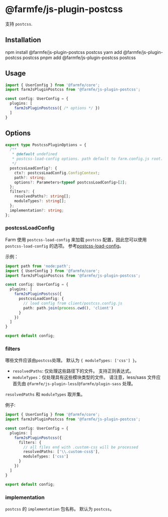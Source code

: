
# @farmfe/js-plugin-postcss
支持 `postcss`.

## Installation

<Tabs>
  <TabItem value="npm" label="npm">
    <CodeBlock>npm install @farmfe/js-plugin-postcss postcss</CodeBlock>
  </TabItem>
  <TabItem value="yarn" label="yarn">
    <CodeBlock>yarn add @farmfe/js-plugin-postcss postcss</CodeBlock>
  </TabItem>
  <TabItem value="pnpm" label="pnpm">
    <CodeBlock>pnpm add @farmfe/js-plugin-postcss postcss</CodeBlock>
  </TabItem>
</Tabs>

## Usage
```ts {2,6}
import { UserConfig } from '@farmfe/core';
import farmJsPluginPostcss from '@farmfe/js-plugin-postcss';

const config: UserConfig = {
  plugins: [
    farmJsPluginPostcss({ /* options */ })
  ]
}
```

## Options
```ts
export type PostcssPluginOptions = {
  /**
   * @default undefined
   * postcss-load-config options. path default to farm.config.js root.
   */
  postcssLoadConfig?: {
    ctx?: postcssLoadConfig.ConfigContext;
    path?: string;
    options?: Parameters<typeof postcssLoadConfig>[2];
  };
  filters?: {
    resolvedPaths?: string[];
    moduleTypes?: string[];
  };
  implementation?: string;
};

```

### postcssLoadConfig
Farm 使用 `postcss-load-config` 来加载 `postcss` 配置，因此您可以使用 `postcss-load-config` 的选项。 参考[postcss-load-config](https://github.com/postcss/postcss-load-config)。

示例：
```ts
import path from 'node:path';
import { UserConfig } from '@farmfe/core';
import farmJsPluginPostcss from '@farmfe/js-plugin-postcss';

const config: UserConfig = {
  plugins: [
    farmJsPluginPostcss({
      postcssLoadConfig: {
        // load config from client/postcss.config.js
        path: path.join(process.cwd(), 'client')
      }
    })
  ]
}

export default config;
```

### filters
哪些文件应该由`postcss`处理。 默认为 `{ moduleTypes: ['css'] }`。

* `resolvedPaths`: 仅处理这些路径下的文件。 支持正则表达式。
* `moduleTypes`：仅处理具有这些模块类型的文件。 请注意，less/sass 文件应首先由 `@farmfe/js-plugin-less`/`@farmfe/plugin-sass` 处理。

`resolvedPaths` 和 `moduleTypes` 取并集。

例子:
```ts
import { UserConfig } from '@farmfe/core';
import farmJsPluginPostcss from '@farmfe/js-plugin-postcss';

const config: UserConfig = {
  plugins: [
    farmJsPluginPostcss({
      filters: {
        // all files end with .custom-css will be processed
        resolvedPaths: ['\\.custom-css$'],
        moduleTypes: ['css']
      }
    })
  ]
}

export default config;
```

### implementation
`postcss` 的 `implementation` 包名称。 默认为 `postcss`。